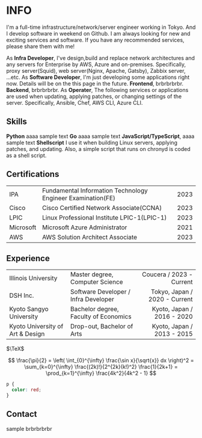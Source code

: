 # INFO

I'm a full-time infrastructure/network/server engineer working in Tokyo.
And I develop software in weekend on Github.
I am always looking for new and exciting services and software.
If you have any recommended services, please share them with me!

As **Infra Developer**, I've design,build and replace network architectures and any servers for Enterprise by AWS, Azure and on-premises.
Specifically, proxy server(Squid), web server(Nginx, Apache, Gatsby), Zabbix server, ...etc.
As **Software Developer**, I'm just developing some applications right now. Details will be on the this page in the future.
**Frontend**, brbrbrbrbr.
**Backend**, brbrbrbrbr.
As **Operater**, The following services or applications are used when updating, applying patches, or changing settings of the server.
Specifically, Ansible, Chef, AWS CLI, Azure CLI.

## Skills

**Python** aaaa sample text
**Go** aaaa sample text
**JavaScript/TypeScript**, aaaa sample text
**Shellscript** I use it when building Linux servers, applying patches, and updating. Also, a simple script that runs on chronyd is coded as a shell script.

## Certifications

|           |                                                             |      |
| :-------- | :---------------------------------------------------------- | ---: |
| IPA       | Fundamental Information Technology Engineer Examination(FE) | 2023 |
| Cisco     | Cisco Certified Network Associate(CCNA)                     | 2023 |
| LPIC      | Linux Professional Institute LPIC-1(LPIC-1)                 | 2023 |
| Microsoft | Microsoft Azure Administrator                               | 2021 |
| AWS       | AWS Solution Architect Associate                            | 2023 |

## Experience

|                                  |                                       |                               |
| :------------------------------- | :------------------------------------ | ----------------------------: |
| Illinois University              | Master degree, Computer Science       |      Coucera / 2023 - Current |
| DSH Inc.                         | Software Developer / Infra Developer  | Tokyo, Japan / 2020 - Current |
| Kyoto Sangyo University          | Bachelor degree, Faculty of Economics |    Kyoto, Japan / 2016 - 2020 |
| Kyoto University of Art & Design | Drop-out, Bachelor of Arts            |    Kyoto, Japan / 2013 - 2015 |

$\TeX$

$$
  \frac{\pi}{2} =
  \left( \int_{0}^{\infty} \frac{\sin x}{\sqrt{x}} dx \right)^2 =
  \sum_{k=0}^{\infty} \frac{(2k)!}{2^{2k}(k!)^2} \frac{1}{2k+1} =
  \prod_{k=1}^{\infty} \frac{4k^2}{4k^2 - 1}
$$

```css
p {
  color: red;
}
```

## Contact

sample brbrbrbrbr
